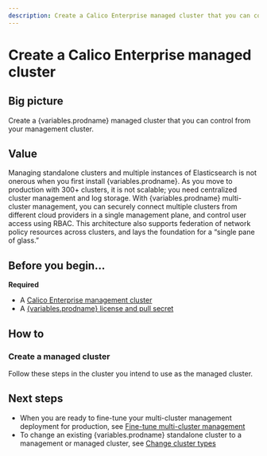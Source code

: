 ```yaml
---
description: Create a Calico Enterprise managed cluster that you can control from you management cluster.
---
```





# Create a Calico Enterprise managed cluster

## Big picture

Create a {variables.prodname} managed cluster that you can control from your management cluster.

## Value

Managing standalone clusters and multiple instances of Elasticsearch is not onerous when you first install {variables.prodname}.
As you move to production with 300+ clusters, it is not scalable; you need centralized cluster management and log storage.
With {variables.prodname} multi-cluster management, you can securely connect multiple clusters from different cloud providers
in a single management plane, and control user access using RBAC. This architecture also supports federation of network
policy resources across clusters, and lays the foundation for a “single pane of glass.”

## Before you begin...

**Required**

- A [Calico Enterprise management cluster](create-a-management-cluster.mdx)
- A [{variables.prodname} license and pull secret](../../../getting-started/install-on-clusters/calico-enterprise.mdx)

## How to

### Create a managed cluster

Follow these steps in the cluster you intend to use as the managed cluster.

<Tabs>
<TabItem label="Kubernetes" value="Kubernetes-0">

<InstallGenericTemp clusterType='managed' />

</TabItem>
<TabItem label="GKE" value="GKE-1">

<InstallGKETemp clusterType='managed' />

</TabItem>
<TabItem label="EKS" value="EKS-2">

<InstallEKSTemp clusterType='managed' />

</TabItem>
<TabItem label="AKS" value="AKS-3">

<InstallAKSTemp clusterType='managed' />

</TabItem>
<TabItem label="Openshift" value="Openshift-4">

<InstallOpenShiftTemp clusterType='managed' />

</TabItem>

</Tabs>

## Next steps

- When you are ready to fine-tune your multi-cluster management deployment for production, see [Fine-tune multi-cluster management](../../fine-tune-deployment.mdx)
- To change an existing {variables.prodname} standalone cluster to a management or managed cluster, see [Change cluster types](../../change-cluster-type.mdx)
